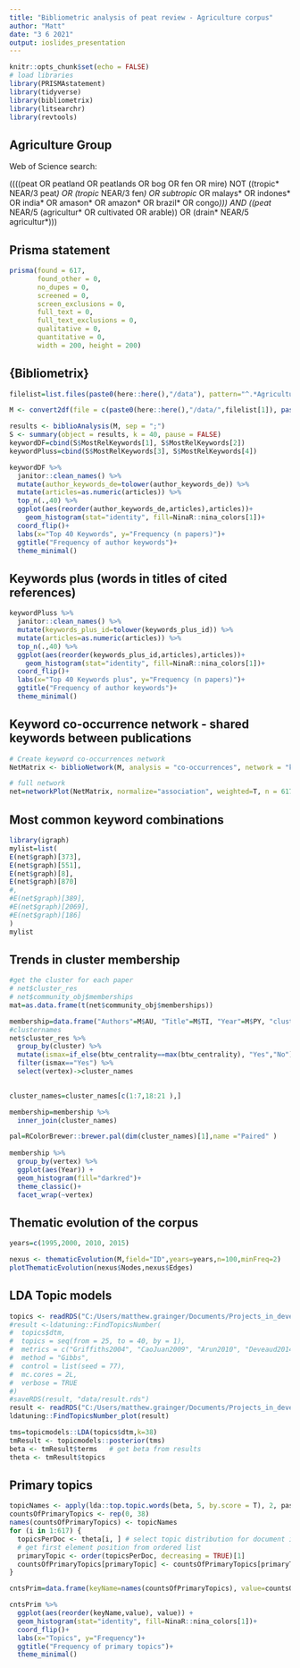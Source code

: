```yaml
---
title: "Bibliometric analysis of peat review - Agriculture corpus"
author: "Matt"
date: "3 6 2021"
output: ioslides_presentation
---
```


```r
knitr::opts_chunk$set(echo = FALSE)
# load libraries
library(PRISMAstatement)
library(tidyverse)
library(bibliometrix)
library(litsearchr)
library(revtools)

```

## Agriculture Group

Web of Science search:

((((peat  OR peatland  OR peatlands  OR bog  OR fen  OR mire)  NOT  ((tropic* NEAR/3 peat*)  OR  (tropic* NEAR/3 fen*)  OR  subtropic*  OR  malays*  OR  indones*  OR  india*  OR  amason*  OR  amazon*  OR  brazil*  OR  congo*)))  AND ((peat* NEAR/5 (agricultur* OR cultivated OR arable)) OR (drain* NEAR/5 agricultur*)))

## Prisma statement

```r
prisma(found = 617,
       found_other = 0,
       no_dupes = 0, 
       screened = 0, 
       screen_exclusions = 0, 
       full_text = 0,
       full_text_exclusions = 0, 
       qualitative = 0, 
       quantitative = 0,
       width = 200, height = 200)
```

## {Bibliometrix} 

```r
filelist=list.files(paste0(here::here(),"/data"), pattern="^.*Agriculture.*.bib") 

M <- convert2df(file = c(paste0(here::here(),"/data/",filelist[1]), paste0(here::here(),"/data/",filelist[2])), dbsource = "wos", format = "bibtex")

```

```r
results <- biblioAnalysis(M, sep = ";")
S <- summary(object = results, k = 40, pause = FALSE)
keywordDF=cbind(S$MostRelKeywords[1], S$MostRelKeywords[2])
keywordPluss=cbind(S$MostRelKeywords[3], S$MostRelKeywords[4])
```

```r
keywordDF %>%
  janitor::clean_names() %>%
  mutate(author_keywords_de=tolower(author_keywords_de)) %>%
  mutate(articles=as.numeric(articles)) %>% 
  top_n(.,40) %>% 
  ggplot(aes(reorder(author_keywords_de,articles),articles))+
    geom_histogram(stat="identity", fill=NinaR::nina_colors[1])+
  coord_flip()+
  labs(x="Top 40 Keywords", y="Frequency (n papers)")+
  ggtitle("Frequency of author keywords")+
  theme_minimal()
```

## Keywords plus (words in titles of cited references)

```r
keywordPluss %>%
  janitor::clean_names() %>%
  mutate(keywords_plus_id=tolower(keywords_plus_id)) %>%
  mutate(articles=as.numeric(articles)) %>% 
  top_n(.,40) %>% 
  ggplot(aes(reorder(keywords_plus_id,articles),articles))+
    geom_histogram(stat="identity", fill=NinaR::nina_colors[1])+
  coord_flip()+
  labs(x="Top 40 Keywords plus", y="Frequency (n papers)")+
  ggtitle("Frequency of author keywords")+
  theme_minimal()
```


## Keyword co-occurrence network - shared keywords between publications

```r

# Create keyword co-occurrences network
NetMatrix <- biblioNetwork(M, analysis = "co-occurrences", network = "keywords", sep = ";")

# full network
net=networkPlot(NetMatrix, normalize="association", weighted=T, n = 617, Title = "Keyword Co-occurrences", type = "fruchterman", size=T,edgesize = 5,label= FALSE)
```

## Most common keyword combinations

```r
library(igraph)
mylist=list(
E(net$graph)[373],
E(net$graph)[551],
E(net$graph)[8],
E(net$graph)[870]
#,
#E(net$graph)[389],
#E(net$graph)[2069],
#E(net$graph)[186]
)
mylist

```

## Trends in cluster membership 

```r
#get the cluster for each paper
# net$cluster_res
# net$community_obj$memberships
mat=as.data.frame(t(net$community_obj$memberships))

membership=data.frame("Authors"=M$AU, "Title"=M$TI, "Year"=M$PY, "cluster"=mat$V2)
#clusternames
net$cluster_res %>% 
  group_by(cluster) %>%
  mutate(ismax=if_else(btw_centrality==max(btw_centrality), "Yes","No")) %>% 
  filter(ismax=="Yes") %>% 
  select(vertex)->cluster_names
  

cluster_names=cluster_names[c(1:7,18:21 ),]


```


```r
membership=membership %>% 
  inner_join(cluster_names)

pal=RColorBrewer::brewer.pal(dim(cluster_names)[1],name ="Paired" )
  
membership %>% 
  group_by(vertex) %>% 
  ggplot(aes(Year)) +
  geom_histogram(fill="darkred")+
  theme_classic()+
  facet_wrap(~vertex)
```

## Thematic evolution of the corpus

```r

years=c(1995,2000, 2010, 2015)

nexus <- thematicEvolution(M,field="ID",years=years,n=100,minFreq=2)
plotThematicEvolution(nexus$Nodes,nexus$Edges)

```


## LDA Topic models


```r
topics <- readRDS("C:/Users/matthew.grainger/Documents/Projects_in_development/PeatReview/Reports/data/topics.rds")
#result <-ldatuning::FindTopicsNumber(
#  topics$dtm,
#  topics = seq(from = 25, to = 40, by = 1),
#  metrics = c("Griffiths2004", "CaoJuan2009", "Arun2010", "Deveaud2014"),
#  method = "Gibbs",
#  control = list(seed = 77),
#  mc.cores = 2L,
#  verbose = TRUE
#)
#saveRDS(result, "data/result.rds")
result <- readRDS("C:/Users/matthew.grainger/Documents/Projects_in_development/PeatReview/Reports/data/result.rds")
ldatuning::FindTopicsNumber_plot(result)

```


```r
tms=topicmodels::LDA(topics$dtm,k=38)
tmResult <- topicmodels::posterior(tms)
beta <- tmResult$terms   # get beta from results
theta <- tmResult$topics 
```


## Primary topics

```r
topicNames <- apply(lda::top.topic.words(beta, 5, by.score = T), 2, paste, collapse = " ")
countsOfPrimaryTopics <- rep(0, 38)
names(countsOfPrimaryTopics) <- topicNames
for (i in 1:617) {
  topicsPerDoc <- theta[i, ] # select topic distribution for document i
  # get first element position from ordered list
  primaryTopic <- order(topicsPerDoc, decreasing = TRUE)[1] 
  countsOfPrimaryTopics[primaryTopic] <- countsOfPrimaryTopics[primaryTopic] + 1
}

cntsPrim=data.frame(keyName=names(countsOfPrimaryTopics), value=countsOfPrimaryTopics, row.names=NULL)

cntsPrim %>% 
  ggplot(aes(reorder(keyName,value), value)) + 
  geom_histogram(stat="identity", fill=NinaR::nina_colors[1])+
  coord_flip()+
  labs(x="Topics", y="Frequency")+
  ggtitle("Frequency of primary topics")+
  theme_minimal()
  
```


